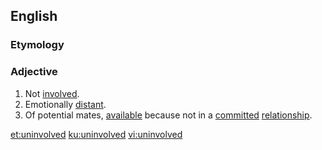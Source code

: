 ==English==

===Etymology===
{{prefix|en|un|involved}}

===Adjective===
{{en-adj}}

# Not [[involved]].
# Emotionally [[distant]].
# Of potential mates, [[available]] because not in a [[committed]] [[relationship]].

[[et:uninvolved]]
[[ku:uninvolved]]
[[vi:uninvolved]]